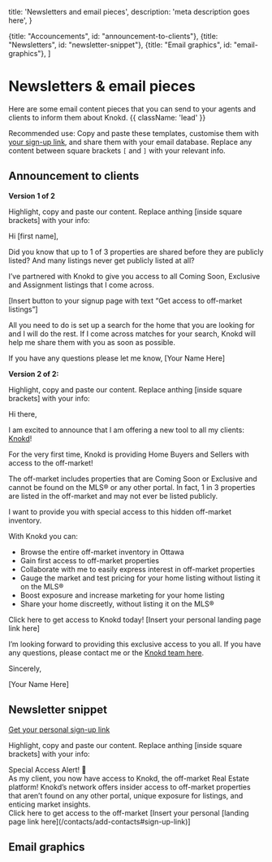 
  title: 'Newsletters and email pieces',
  description:
    'meta description goes here',
}

  {title: "Accouncements", id: "announcement-to-clients"},
  {title: "Newsletters", id: "newsletter-snippet"},
  {title: "Email graphics", id: "email-graphics"},
]

# Newsletters & email pieces

Here are some email content pieces that you can send to your agents and clients to inform them about Knokd. {{ className: 'lead' }}

Recommended use: Copy and paste these templates, customise them with [your sign-up link](/contacts/add-contacts#sign-up-link), and share them with your email database. Replace any content between square brackets `[` and `]` with your relevant info.



## Announcement to clients

**Version 1 of 2**

Highlight, copy and paste our content. Replace anthing [inside square brackets] with your info:

<MarketingMaterial>
Hi [first name],

Did you know that up to 1 of 3 properties are shared before they are publicly listed? And many listings never get publicly listed at all? 

I’ve partnered with Knokd to give you access to all Coming Soon, Exclusive and Assignment listings that I come across.

[Insert button to your signup page with text “Get access to off-market listings”]

All you need to do is set up a search for the home that you are looking for and I will do the rest. If I come across matches for your search, Knokd will help me share them with you as soon as possible.

If you have any questions please let me know,
[Your Name Here]
</MarketingMaterial>

**Version 2 of 2:**

Highlight, copy and paste our content. Replace anthing [inside square brackets] with your info:

<MarketingMaterial>
Hi there,

I am excited to announce that I am offering a new tool to all my clients: [Knokd](https://knokd.com)!

For the very first time, Knokd is providing Home Buyers and Sellers with access to the off-market!

The off-market includes properties that are Coming Soon or Exclusive and cannot be found on the MLS® or any other portal. In fact, 1 in 3 properties are listed in the off-market and may not ever be listed publicly.

I want to provide you with special access to this hidden off-market inventory.

With Knokd you can:
  * Browse the entire off-market inventory in Ottawa
  * Gain first access to off-market properties
  * Collaborate with me to easily express interest in off-market properties
  * Gauge the market and test pricing for your home listing without listing it on the MLS®
  * Boost exposure and increase marketing for your home listing
  * Share your home discreetly, without listing it on the MLS®

Click here to get access to Knokd today! [Insert your personal landing page link here]

I’m looking forward to providing this exclusive access to you all. If you have any questions, please contact me or the [Knokd team here](https://direct.lc.chat/13256475/).

Sincerely,

[Your Name Here]

</MarketingMaterial>

## Newsletter snippet
[Get your personal sign-up link](/contacts/add-contacts#sign-up-link)

Highlight, copy and paste our content. Replace anthing [inside square brackets] with your info:

<MarketingMaterial>
Special Access Alert! 🚨
<br/>As my client, you now have access to Knokd, the off-market Real Estate platform! Knokd’s network offers insider access to off-market properties that aren’t found on any other portal, unique exposure for listings, and enticing market insights.
<br/>Click here to get access to the off-market [Insert your personal [landing page link here](/contacts/add-contacts#sign-up-link)]

</MarketingMaterial>

## Email graphics

<MarketingAssets>
  <MarketingAsset
    src="/images/screenshots/marketing-resources/email-graphic-1_preview.png"
    alt=""
    layout="square"
  />
  <MarketingAsset
    src="/images/screenshots/marketing-resources/email-graphic-2_preview.png"
    alt=""
    layout="square"
  />
</MarketingAssets>